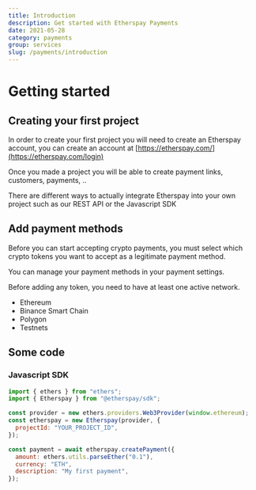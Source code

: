 ```yaml
---
title: Introduction
description: Get started with Etherspay Payments
date: 2021-05-28
category: payments
group: services
slug: /payments/introduction
---
```


# Getting started

## Creating your first project

In order to create your first project you will need to create an Etherspay account, you can create an account at [https://etherspay.com/](https://etherspay.com/login)

Once you made a project you will be able to create payment links, customers, payments, ..

There are different ways to actually integrate Etherspay into your own project such as our REST API or the Javascript SDK

## Add payment methods

Before you can start accepting crypto payments, you must select which crypto tokens you want to accept as a legitimate payment method.

You can manage your payment methods in your payment settings.

Before adding any token, you need to have at least one active network.

- Ethereum
- Binance Smart Chain
- Polygon
- Testnets

## Some code

### Javascript SDK

```javascript
import { ethers } from "ethers";
import { Etherspay } from "@etherspay/sdk";

const provider = new ethers.providers.Web3Provider(window.ethereum);
const etherspay = new Etherspay(provider, {
  projectId: "YOUR_PROJECT_ID",
});

const payment = await etherspay.createPayment({
  amount: ethers.utils.parseEther("0.1"),
  currency: "ETH",
  description: "My first payment",
});
```
